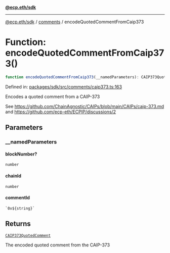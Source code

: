[**@ecp.eth/sdk**](../../index.mdx)

***

[@ecp.eth/sdk](/sdk-reference/index.mdx) / [comments](/sdk-reference/comments/index.mdx) / encodeQuotedCommentFromCaip373

# Function: encodeQuotedCommentFromCaip373()

```ts
function encodeQuotedCommentFromCaip373(__namedParameters): CAIP373QuotedComment;
```

Defined in: [packages/sdk/src/comments/caip373.ts:163](https://github.com/ecp-eth/comments-monorepo/blob/main/packages/sdk/src/comments/caip373.ts#L163)

Encodes a quoted comment from a CAIP-373

See https://github.com/ChainAgnostic/CAIPs/blob/main/CAIPs/caip-373.md
and https://github.com/ecp-eth/ECPIP/discussions/2

## Parameters

### \_\_namedParameters

#### blockNumber?

`number`

#### chainId

`number`

#### commentId

`` `0x${string}` ``

## Returns

[`CAIP373QuotedComment`](/sdk-reference/comments/type-aliases/CAIP373QuotedComment.mdx)

The encoded quoted comment from the CAIP-373
